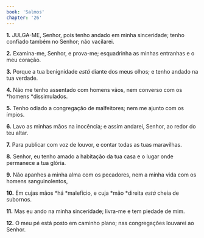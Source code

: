 ```yaml
---
book: 'Salmos'
chapter: '26'
---
```


**1.** JULGA-ME, Senhor, pois tenho andado em minha sinceridade; tenho confiado também no Senhor; não vacilarei.

**2.** Examina-me, Senhor, e prova-me; esquadrinha as minhas entranhas e o meu coração.

**3.** Porque a tua benignidade *está* diante dos meus olhos; e tenho andado na tua verdade.

**4.** Não me tenho assentado com homens vãos, nem converso com os *homens *dissimulados.

**5.** Tenho odiado a congregação de malfeitores; nem me ajunto com os ímpios.

**6.** Lavo as minhas mãos na inocência; e assim andarei, Senhor, ao redor do teu altar.

**7.** Para publicar com voz de louvor, e contar todas as tuas maravilhas.

**8.** Senhor, eu tenho amado a habitação da tua casa e o lugar onde permanece a tua glória.

**9.** Não apanhes a minha alma com os pecadores, nem a minha vida com os homens sanguinolentos,

**10.** Em cujas mãos *há *malefício, e cuja *mão *direita *está* cheia de subornos.

**11.** Mas eu ando na minha sinceridade; livra-me e tem piedade de mim.

**12.** O meu pé está posto em caminho plano; nas congregações louvarei ao Senhor.